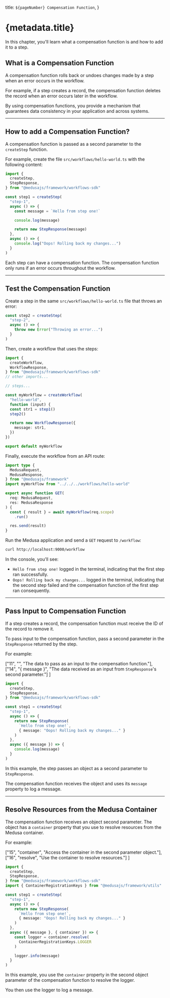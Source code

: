   title: `${pageNumber} Compensation Function`,
}

# {metadata.title}

In this chapter, you'll learn what a compensation function is and how to add it to a step.

## What is a Compensation Function

A compensation function rolls back or undoes changes made by a step when an error occurs in the workflow.

For example, if a step creates a record, the compensation function deletes the record when an error occurs later in the workflow.

By using compensation functions, you provide a mechanism that guarantees data consistency in your application and across systems.

---

## How to add a Compensation Function?

A compensation function is passed as a second parameter to the `createStep` function.

For example, create the file `src/workflows/hello-world.ts` with the following content:

```ts title="src/workflows/hello-world.ts" highlights={[["15"], ["16"], ["17"]]} collapsibleLines="1-5" expandButtonLabel="Show Imports"
import { 
  createStep,
  StepResponse,
} from "@medusajs/framework/workflows-sdk"

const step1 = createStep(
  "step-1",
  async () => {
    const message = `Hello from step one!`

    console.log(message)

    return new StepResponse(message)
  },
  async () => {
    console.log("Oops! Rolling back my changes...")
  }
)
```

Each step can have a compensation function. The compensation function only runs if an error occurs throughout the workflow.

---

## Test the Compensation Function

Create a step in the same `src/workflows/hello-world.ts` file that throws an error:

```ts title="src/workflows/hello-world.ts"
const step2 = createStep(
  "step-2",
  async () => {
    throw new Error("Throwing an error...")
  }
)
```

Then, create a workflow that uses the steps:

```ts title="src/workflows/hello-world.ts" collapsibleLines="1-8" expandButtonLabel="Show Imports"
import {
  createWorkflow,
  WorkflowResponse,
} from "@medusajs/framework/workflows-sdk"
// other imports...

// steps...

const myWorkflow = createWorkflow(
  "hello-world", 
  function (input) {
  const str1 = step1()
  step2()

  return new WorkflowResponse({
    message: str1,
  })
})

export default myWorkflow
```

Finally, execute the workflow from an API route:

```ts title="src/api/workflow/route.ts" collapsibleLines="1-6" expandButtonLabel="Show Imports"
import type {
  MedusaRequest,
  MedusaResponse,
} from "@medusajs/framework"
import myWorkflow from "../../../workflows/hello-world"

export async function GET(
  req: MedusaRequest,
  res: MedusaResponse
) {
  const { result } = await myWorkflow(req.scope)
    .run()

  res.send(result)
}
```

Run the Medusa application and send a `GET` request to `/workflow`:

```bash
curl http://localhost:9000/workflow
```

In the console, you'll see:

- `Hello from step one!` logged in the terminal, indicating that the first step ran successfully.
- `Oops! Rolling back my changes...` logged in the terminal, indicating that the second step failed and the compensation function of the first step ran consequently.

---

## Pass Input to Compensation Function

If a step creates a record, the compensation function must receive the ID of the record to remove it.

To pass input to the compensation function, pass a second parameter in the `StepResponse` returned by the step.

For example:

  ["11", "", "The data to pass as an input to the compensation function."],
  ["14", "{ message }", "The data received as an input from `StepResponse`'s second parameter."]
]

```ts highlights={inputHighlights}
import { 
  createStep,
  StepResponse,
} from "@medusajs/framework/workflows-sdk"

const step1 = createStep(
  "step-1",
  async () => {
    return new StepResponse(
      `Hello from step one!`, 
      { message: "Oops! Rolling back my changes..." }
    )
  },
  async ({ message }) => {
    console.log(message)
  }
)
```

In this example, the step passes an object as a second parameter to `StepResponse`.

The compensation function receives the object and uses its `message` property to log a message.

---

## Resolve Resources from the Medusa Container

The compensation function receives an object second parameter. The object has a `container` property that you use to resolve resources from the Medusa container.

For example:

  ["15", "container", "Access the container in the second parameter object."],
  ["16", "resolve", "Use the container to resolve resources."]
]

```ts
import { 
  createStep,
  StepResponse,
} from "@medusajs/framework/workflows-sdk"
import { ContainerRegistrationKeys } from "@medusajs/framework/utils"

const step1 = createStep(
  "step-1",
  async () => {
    return new StepResponse(
      `Hello from step one!`, 
      { message: "Oops! Rolling back my changes..." }
    )
  },
  async ({ message }, { container }) => {
    const logger = container.resolve(
      ContainerRegistrationKeys.LOGGER
    )

    logger.info(message)
  }
)
```

In this example, you use the `container` property in the second object parameter of the compensation function to resolve the logger.

You then use the logger to log a message.
